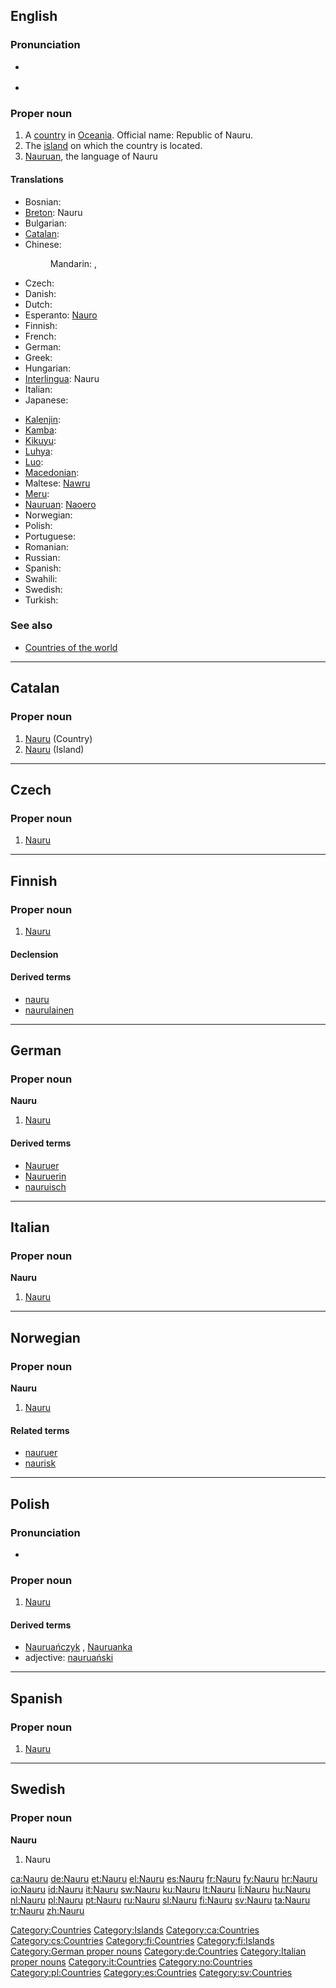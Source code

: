 {{also|nauru}}
==English==
{{wikipedia}}

===Pronunciation===
* {{a|UK|US}} {{IPA|/nɑːˈuː.ruː/|/ˈnaʊ.ru/}}
* {{audio|en-us-Nauru.ogg|Audio (US)}}

===Proper noun===
{{en-proper noun}}

# A [[country]] in [[Oceania]]. Official name: Republic of Nauru.
# The [[island]] on which the country is located.
# [[Nauruan]], the language of Nauru

====Translations====
{{trans-top|Republic of Nauru}}
* Bosnian: {{t-|bs|Nauru|m}}
* [[Breton]]: Nauru
* Bulgarian: {{t-|bg|Науру|tr=Naúru}}
* [[Catalan]]: {{t+|ca|Nauru}}
* Chinese:
*: Mandarin: {{t-|cmn|瑙魯|sc=Hani}}, {{t-|cmn|瑙鲁|tr=Nǎolǔ|sc=Hani}}
* Czech: {{t-|cs|Nauru}}
* Danish: {{t-|da|Nauru}}
* Dutch: {{t+|nl|Nauru}}
* Esperanto: [[Nauro]]
* Finnish: {{t+|fi|Nauru}}
* French: {{t+|fr|Nauru}}
* German: {{t+|de|Nauru}}
* Greek: {{t+|el|Ναουρού|n|tr=Naouroú}}
* Hungarian: {{t+|hu|Nauru}}
* [[Interlingua]]: Nauru
* Italian: {{t+|it|Nauru}}
* Japanese: {{t-|ja|ナウル|tr=Nauru}}
{{trans-mid}}
* [[Kalenjin]]: {{tø|kln|Nauru}}
* [[Kamba]]: {{tø|kam|Nauru}}
* [[Kikuyu]]: {{tø|ki|Nauru}}
* [[Luhya]]: {{tø|luy|Nauru}}
* [[Luo]]: {{tø|luo|Nauru}}
* [[Macedonian]]: {{t-|mk|Науру|n|tr=Náuru}}
* Maltese: [[Nawru]]
* [[Meru]]: {{tø|mer|Nauru}}
* [[Nauruan]]: [[Naoero]]
* Norwegian: {{t-|no|Nauru}}
* Polish: {{t+|pl|Nauru}}
* Portuguese: {{t+|pt|Nauru|m}}
* Romanian: {{t-|ro|Nauru|n}}
* Russian: {{t+|ru|Науру|tr=Naúru}}
* Spanish: {{t+|es|Nauru|m}}
* Swahili: {{t+|sw|Nauru|xs=Swahili}}
* Swedish: {{t+|sv|Nauru}}
* Turkish: {{t+|tr|Nauru}}
{{trans-bottom}}

===See also===
* [[Appendix:Countries of the world|Countries of the world]]

[[Category:Countries]]
[[Category:Islands]]

----

==Catalan==

===Proper noun===
{{ca-proper noun|m}}

# [[#English|Nauru]] (Country)
# [[#English|Nauru]] (Island)

[[Category:ca:Countries]]

----

==Czech==

===Proper noun===
{{cs-proper noun|g=}}

# [[#English|Nauru]]

[[Category:cs:Countries]]

----

==Finnish==
{{wikipedia|lang=fi}}

===Proper noun===
{{infl|fi|proper noun}}

# [[#English|Nauru]]

====Declension====
{{fi-decl-valo|Naur|||u|np=1}}

====Derived terms====
* [[nauru]]
* [[naurulainen]]

[[Category:fi:Countries]]
[[Category:fi:Islands]]

----

==German==
{{wikipedia|lang=de}}

===Proper noun===
'''Nauru''' {{n}}

# [[#English|Nauru]]

====Derived terms====
* [[Nauruer]]
* [[Nauruerin]]
* [[nauruisch]]

[[Category:German proper nouns]]
[[Category:de:Countries]]

----

==Italian==
{{wikipedia|lang=it}}

===Proper noun===
'''Nauru''' {{m}}

# [[#English|Nauru]]

[[Category:Italian proper nouns]]
[[Category:it:Countries]]

----

==Norwegian==

===Proper noun===
'''Nauru'''

# [[#English|Nauru]]

====Related terms====
* [[nauruer]]
* [[naurisk]]

[[Category:no:Countries]]

----

==Polish==

===Pronunciation===
* {{IPA|/ˈnawru/|lang=pl}}

===Proper noun===
{{infl|pl|proper noun|g=n|undeclinable}}

# [[#English|Nauru]]

====Derived terms====
* [[Nauruańczyk]] {{m}}, [[Nauruanka]] {{f}}
* adjective: [[nauruański]]

[[Category:pl:Countries]]

----

==Spanish==
{{wikipedia|lang=es}}

===Proper noun===
{{es-proper noun|m}}

# [[#English|Nauru]]

[[Category:es:Countries]]

----

==Swedish==

===Proper noun===
'''Nauru'''

# Nauru

[[Category:sv:Countries]]

[[ca:Nauru]]
[[de:Nauru]]
[[et:Nauru]]
[[el:Nauru]]
[[es:Nauru]]
[[fr:Nauru]]
[[fy:Nauru]]
[[hr:Nauru]]
[[io:Nauru]]
[[id:Nauru]]
[[it:Nauru]]
[[sw:Nauru]]
[[ku:Nauru]]
[[lt:Nauru]]
[[li:Nauru]]
[[hu:Nauru]]
[[nl:Nauru]]
[[pl:Nauru]]
[[pt:Nauru]]
[[ru:Nauru]]
[[sl:Nauru]]
[[fi:Nauru]]
[[sv:Nauru]]
[[ta:Nauru]]
[[tr:Nauru]]
[[zh:Nauru]]